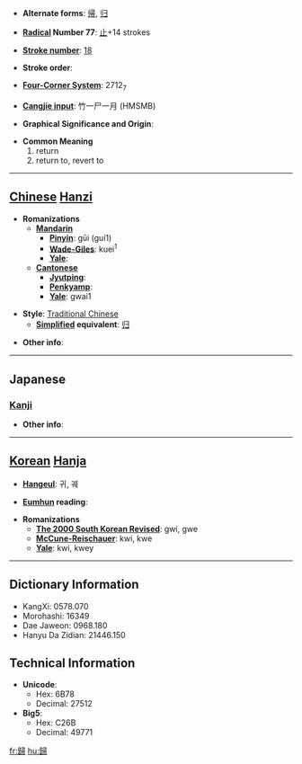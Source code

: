 * '''Alternate forms''': [[帰]], [[归]]

* '''[[Wiktionary:Chinese radical index| Radical]] Number 77''': [[Wiktionary:Chinese radical index 止|止]]+14 strokes

* '''[[Wiktionary:Chinese total strokes index|Stroke number]]''': [[Wiktionary:Chinese total strokes index 18|18]]

* '''Stroke order''': 

* '''[[Wiktionary:Chinese four corner index|Four-Corner System]]''': 2712<sub>7</sub>

* '''[[Wiktionary:Chinese Cangjie index|Cangjie input]]''': 竹一尸一月 (HMSMB)

* '''Graphical Significance and Origin''': 

* '''Common Meaning'''
*#return
*# return to, revert to


----

== [[Chinese]] [[Hanzi]] ==

* '''Romanizations'''
** '''[[Mandarin]]'''
*** '''[[Pinyin]]''': gūi (gui1)
*** '''[[Wade-Giles]]''': kuei<sup>1</sup>
*** '''[[Yale]]''': 
** '''[[Cantonese]]'''
*** '''[[Jyutping]]''':
*** '''[[Penkyamp]]''': 
*** '''[[Yale]]''': gwai1

* '''Style''': [[Traditional Chinese]] 
** '''[[Simplified Chinese|Simplified]] equivalent''': [[归]]

* '''Other info''': 

----

==Japanese==
===[[Kanji]]===
{{kanji|on readings=[[き]] (ki), [[ぎ]] (gi)
|kun readings=[[とつぐ]] (totsugu), [[ゆく]] (yuku), [[かえる]] (kaeru)
}}

* '''Other info''':  

----

== [[Korean]] [[Hanja]] ==

* '''[[Hangeul]]''': 귀, 궤

* '''[[Eumhun]] reading''': 

* '''Romanizations'''
** '''[[The 2000 South Korean Revised Romanization|The 2000 South Korean Revised]]''': gwi, gwe
** '''[[McCune-Reischauer]]''': kwi, kwe
** '''[[Yale]]''': kwi, kwey

----

== Dictionary Information ==

* KangXi: 0578.070
* Morohashi: 16349
* Dae Jaweon: 0968.180
* Hanyu Da Zidian: 21446.150

== Technical Information ==

* '''Unicode''':
** Hex: 6B78
** Decimal: 27512
* '''Big5''':
** Hex: C26B
** Decimal: 49771

[[fr:歸]]
[[hu:歸]]